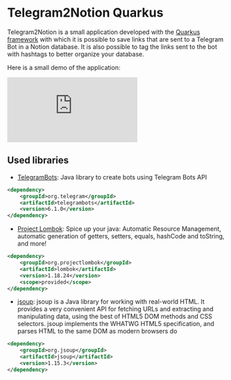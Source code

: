 # Telegram2Notion Quarkus

Telegram2Notion is a small application developed with the [Quarkus framework](https://quarkus.io/) with which it is possible to save links that are sent to a Telegram Bot in a Notion database. It is also possible to tag the links sent to the bot with hashtags to better organize your database.

Here is a small demo of the application:

<iframe src="https://player.vimeo.com/video/763926082?h=2424669c9f" frameborder="0" allow="autoplay; fullscreen" allowfullscreen></iframe>

## Used libraries

- [TelegramBots](https://github.com/rubenlagus/TelegramBots): Java library to create bots using Telegram Bots API
```xml
<dependency>
    <groupId>org.telegram</groupId>
    <artifactId>telegrambots</artifactId>
    <version>6.1.0</version>
</dependency>

```

- [Project Lombok](https://projectlombok.org/): Spice up your java: Automatic Resource Management, automatic generation of getters, setters, equals, hashCode and toString, and more!
```xml
<dependency>
    <groupId>org.projectlombok</groupId>
    <artifactId>lombok</artifactId>
    <version>1.18.24</version>
    <scope>provided</scope>
</dependency>
```

- [jsoup](https://jsoup.org/): jsoup is a Java library for working with real-world HTML. It provides a very convenient API for fetching URLs and extracting and manipulating data, using the best of HTML5 DOM methods and CSS selectors. jsoup implements the WHATWG HTML5 specification, and parses HTML to the same DOM as modern browsers do
```xml
<dependency>
    <groupId>org.jsoup</groupId>
    <artifactId>jsoup</artifactId>
    <version>1.15.3</version>
</dependency>
```